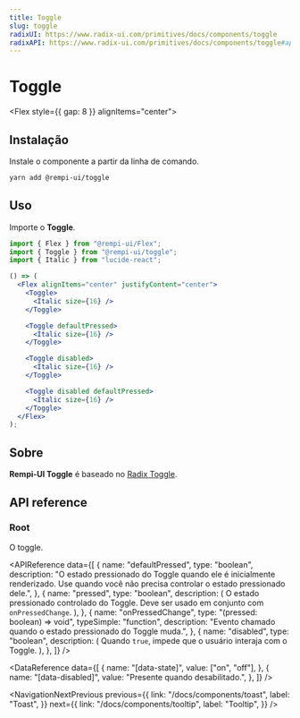 ```yaml
---
title: Toggle
slug: toggle
radixUI: https://www.radix-ui.com/primitives/docs/components/toggle
radixAPI: https://www.radix-ui.com/primitives/docs/components/toggle#api-reference
---
```


# Toggle

<Description text="Um botão de dois estados que pode estar ligado ou desligado." />

<Flex style={{ gap: 8 }} alignItems="center">
  <RadixUI href="https://www.radix-ui.com/primitives/docs/components/toggle" />
  <RadixAPI href="https://www.radix-ui.com/primitives/docs/components/toggle#api-reference" />
  <SelectVersion />
</Flex>

<PreviewComponent name="toggle" />

## Instalação

Instale o componente a partir da linha de comando.

```bash
yarn add @rempi-ui/toggle
```

## Uso

Importe o <strong>Toggle</strong>.

```jsx
import { Flex } from "@rempi-ui/Flex";
import { Toggle } from "@rempi-ui/toggle";
import { Italic } from "lucide-react";

() => (
  <Flex alignItems="center" justifyContent="center">
    <Toggle>
      <Italic size={16} />
    </Toggle>

    <Toggle defaultPressed>
      <Italic size={16} />
    </Toggle>

    <Toggle disabled>
      <Italic size={16} />
    </Toggle>

    <Toggle disabled defaultPressed>
      <Italic size={16} />
    </Toggle>
  </Flex>
);
```

## Sobre

<strong>Rempi-UI Toggle</strong> é baseado no [Radix Toggle](https://www.radix-ui.com/primitives/docs/components/toggle).

## API reference

### Root

O toggle.

<MoreInfo
  componentName="Radix Toggle"
  componentLink="https://www.radix-ui.com/primitives/docs/components/toggle#root"
/>

<APIReference
  data={[
    {
      name: "defaultPressed",
      type: "boolean",
      description:
        "O estado pressionado do Toggle quando ele é inicialmente renderizado. Use quando você não precisa controlar o estado pressionado dele.",
    },
    {
      name: "pressed",
      type: "boolean",
      description: (
        <span>
          O estado pressionado controlado do Toggle. Deve ser usado em conjunto
          com <code>onPressedChange</code>.
        </span>
      ),
    },
    {
      name: "onPressedChange",
      type: "(pressed: boolean) => void",
      typeSimple: "function",
      description: "Evento chamado quando o estado pressionado do Toggle muda.",
    },
    {
      name: "disabled",
      type: "boolean",
      description: (
        <span>
          Quando <code>true</code>, impede que o usuário interaja com o
          Toggle.
        </span>
      ),
    },
  ]}
/>

<DataReference
  data={[
    {
      name: "[data-state]",
      value: ["on", "off"],
    },
    {
      name: "[data-disabled]",
      value: "Presente quando desabilitado.",
    },
  ]}
/>

<NavigationNextPrevious
  previous={{
    link: "/docs/components/toast",
    label: "Toast",
  }}
  next={{
    link: "/docs/components/tooltip",
    label: "Tooltip",
  }}
/>
